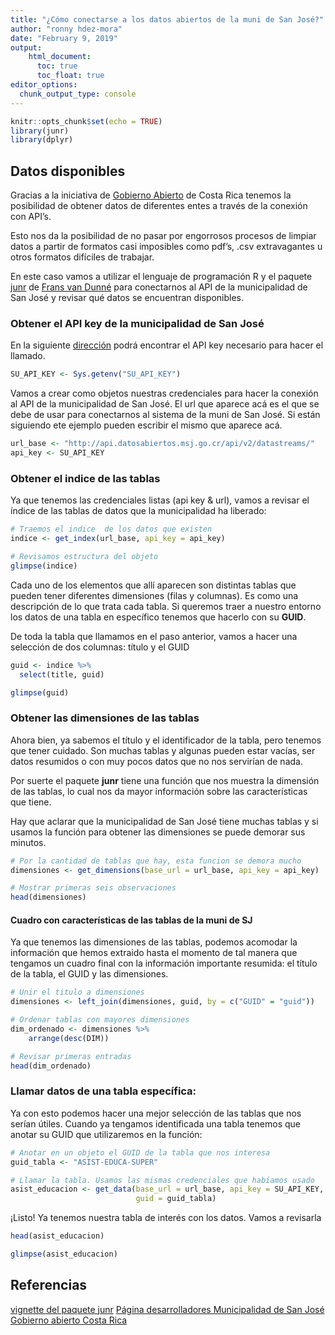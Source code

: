 ```yaml
---
title: "¿Cómo conectarse a los datos abiertos de la muni de San José?"
author: "ronny hdez-mora"
date: "February 9, 2019"
output: 
    html_document:
      toc: true
      toc_float: true
editor_options: 
  chunk_output_type: console
---
```


```r
knitr::opts_chunk$set(echo = TRUE)
library(junr)
library(dplyr)
```

## Datos disponibles

Gracias a la iniciativa de [Gobierno Abierto](http://www.gobiernoabierto.go.cr/)
de Costa Rica tenemos la posibilidad de obtener datos de diferentes entes a través
de la conexión con API's.

Esto nos da la posibilidad de no pasar por engorrosos procesos de limpiar datos
a partir de formatos casi imposibles como pdf's, .csv extravagantes u otros
formatos difíciles de trabajar.

En este caso vamos a utilizar el lenguaje de programación R y el paquete 
[junr](https://cran.r-project.org/web/packages/junr/index.html) de
[Frans van Dunné](https://github.com/FvD) para conectarnos al API de la municipalidad
de San José y revisar qué datos se encuentran disponibles.

### Obtener el API key de la municipalidad de San José

En la siguiente [dirección](http://datosabiertos.msj.go.cr/developers/) podrá encontrar el API key necesario para hacer el llamado.

```r
SU_API_KEY <- Sys.getenv("SU_API_KEY")
```

Vamos a crear como objetos nuestras credenciales para hacer la conexión al
API de la municipalidad de San José. El url que aparece acá es el que se debe
de usar para conectarnos al sistema de la muni de San José. Si están siguiendo
ete ejemplo pueden escribir el mismo que aparece acá.
```r
url_base <- "http://api.datosabiertos.msj.go.cr/api/v2/datastreams/"
api_key <- SU_API_KEY
```

### Obtener el indice de las tablas
Ya que tenemos las credenciales listas (api key & url), vamos a revisar el
índice de las tablas de datos que la municipalidad ha liberado:
```r
# Traemos el indice  de los datos que existen
indice <- get_index(url_base, api_key = api_key)

# Revisamos estructura del objeto 
glimpse(indice)
```

Cada uno de los elementos que allí aparecen son distintas tablas que pueden
tener diferentes dimensiones (filas y columnas). Es como una descripción de lo
que trata cada tabla. Si queremos traer a nuestro entorno los datos de una tabla
en específico tenemos que hacerlo con su **GUID**.

De toda la tabla que llamamos en el paso anterior, vamos a hacer una selección
de dos columnas: título y el GUID
```r
guid <- indice %>% 
  select(title, guid)

glimpse(guid)
```

### Obtener las dimensiones de las tablas
Ahora bien, ya sabemos el título y el identificador de la tabla, pero tenemos
que tener cuidado. Son muchas tablas y algunas pueden estar vacías, ser
datos resumidos o con muy pocos datos que no nos servirían de nada.

Por suerte el paquete **junr** tiene una función que nos muestra la dimensión
de las tablas, lo cual nos da mayor información sobre las características que 
tiene. 

Hay que aclarar que la municipalidad de San José tiene muchas tablas y si usamos
la función para obtener las dimensiones se puede demorar sus minutos.

```r
# Por la cantidad de tablas que hay, esta funcion se demora mucho
dimensiones <- get_dimensions(base_url = url_base, api_key = api_key)

# Mostrar primeras seis observaciones
head(dimensiones)
```

#### Cuadro con características de las tablas de la muni de SJ
Ya que tenemos las dimensiones de las tablas, podemos acomodar la información
que hemos extraido hasta el momento de tal manera que tengamos un cuadro final
con la información importante resumida: el título de la tabla, el GUID y las
dimensiones.

```r
# Unir el titulo a dimensiones
dimensiones <- left_join(dimensiones, guid, by = c("GUID" = "guid"))

# Ordenar tablas con mayores dimensiones
dim_ordenado <- dimensiones %>%
    arrange(desc(DIM))

# Revisar primeras entradas
head(dim_ordenado)
```

### Llamar datos de una tabla específica:
Ya con esto podemos hacer una mejor selección de las tablas que nos serían
útiles. Cuando ya tengamos identificada una tabla tenemos que anotar su GUID que
utilizaremos en la función:

```r
# Anotar en un objeto el GUID de la tabla que nos interesa
guid_tabla <- "ASIST-EDUCA-SUPER"

# Llamar la tabla. Usamos las mismas credenciales que habíamos usado
asist_educacion <- get_data(base_url = url_base, api_key = SU_API_KEY, 
                            guid = guid_tabla)
```

¡Listo! Ya tenemos nuestra tabla de interés con los datos. Vamos a revisarla
```r
head(asist_educacion)
```

```r
glimpse(asist_educacion)
```

## Referencias

[vignette del paquete junr](https://cran.r-project.org/web/packages/junr/vignettes/acceder-junar-api.html)
[Página desarrolladores Municipalidad de San José](http://datosabiertos.msj.go.cr/developers/)
[Gobierno abierto Costa Rica](http://www.gobiernoabierto.go.cr/)

